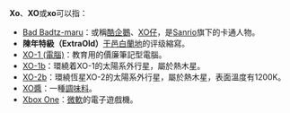 {{distinguish2|[[X0|X0]] (X前面接着是0)}}
'''Xo'''、'''XO'''或'''xo'''可以指：

*[[Bad_Badtz-maru|Bad Badtz-maru]]：或稱[[酷企鵝|酷企鵝]]、[[XO仔|XO仔]]，是[[Sanrio|Sanrio]]旗下的卡通人物。
*'''陳年特級（ExtraOld）'''[[干邑白蘭地|干邑白蘭地]]的评级縮寫。
*[[XO-1_(電腦)|XO-1 (電腦)]]：教育用的價廉筆記型電腦。
*[[XO-1b|XO-1b]]：環繞着XO-1的太陽系外行星，屬於熱木星。
*[[XO-2b|XO-2b]]：環繞恆星XO-2的太陽系外行星，屬於熱木星，表面溫度有1200K。
*[[XO醬|XO醬]]：一種[[調味料|調味料]]。
*[[Xbox_One|Xbox One]]：[[微軟|微軟]]的電子遊戲機。

{{disambig|cat=二字拉丁字母缩写消歧义}}